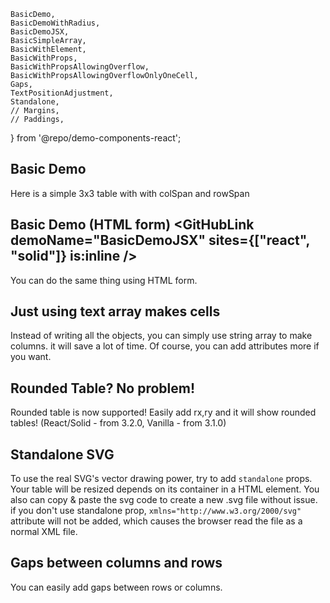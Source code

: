 	BasicDemo,
	BasicDemoWithRadius,
	BasicDemoJSX,
	BasicSimpleArray,
	BasicWithElement,
	BasicWithProps,
	BasicWithPropsAllowingOverflow,
	BasicWithPropsAllowingOverflowOnlyOneCell,
	Gaps,
	TextPositionAdjustment,
	Standalone,
	// Margins,
	// Paddings,
} from '@repo/demo-components-react';

## Basic Demo <GitHubLink demoName="BasicDemo" is:inline />

Here is a simple 3x3 table with with colSpan and rowSpan

<div className='demo-container'>
	<BasicDemo />
</div>

## Basic Demo (HTML form) <GitHubLink demoName="BasicDemoJSX" sites={["react", "solid"]} is:inline />

You can do the same thing using HTML form.

<div className='demo-container'>
	<BasicDemoJSX />
</div>


## Just using text array makes cells <GitHubLink demoName="BasicSimpleArray" is:inline />

Instead of writing all the objects, you can simply use string array to make columns.
it will save a lot of time. Of course, you can add attributes more if you want.

<div className='demo-container'>
	<BasicSimpleArray />
</div>

## Rounded Table? No problem! <GitHubLink demoName="BasicDemoWithRadius" is:inline />

Rounded table is now supported! Easily add rx,ry and it will show rounded tables!
(React/Solid - from 3.2.0, Vanilla - from 3.1.0)

<div className='demo-container'>
	<BasicDemoWithRadius />
</div>


## Standalone SVG <GitHubLink demoName="Standalone" is:inline />

To use the real SVG's vector drawing power, try to add `standalone` props.
Your table will be resized depends on its container in a HTML element.
You also can copy & paste the svg code to create a new .svg file without issue.
if you don't use standalone prop, `xmlns="http://www.w3.org/2000/svg"` attribute will not be added,
which causes the browser read the file as a normal XML file.

<div className='demo-container'>
	<Standalone />
</div>


## Gaps between columns and rows <GitHubLink demoName="Gaps" is:inline />

You can easily add gaps between rows or columns.

<div className='demo-container'>
	<Gaps />
</div>


